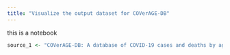```yaml
---
title: "Visualize the output dataset for COVerAGE-DB"
---
```

this is a notebook 
```r

source_1 <- "COVerAGE-DB: A database of COVID-19 cases and deaths by age (https://osf.io/mpwjq/)"

```
